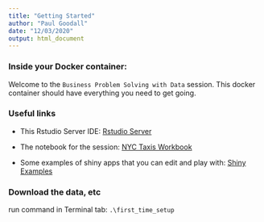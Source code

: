 ```yaml
---
title: "Getting Started"
author: "Paul Goodall"
date: "12/03/2020"
output: html_document
---
```


### Inside your Docker container:

Welcome to the `Business Problem Solving with Data` session.
This docker container should have everything you need to get going.

### Useful links

- This Rstudio Server IDE:  <a href="http://localhost:8787" target="_blank">Rstudio Server</a> 

- The notebook for the session:  <a href="http://localhost:3838/nyc_taxi_notebook/" target="_blank">NYC Taxis Workbook</a> 

- Some examples of shiny apps that you can edit and play with: <a href="http://localhost:3838/examples/" target="_blank">Shiny Examples</a> 

### Download the data, etc

run command in Terminal tab: `.\first_time_setup`